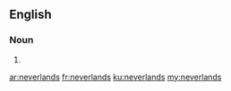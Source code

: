 ==English==

===Noun===
{{head|en|plural}}

# {{plural of|neverland|lang=en}}

[[ar:neverlands]]
[[fr:neverlands]]
[[ku:neverlands]]
[[my:neverlands]]